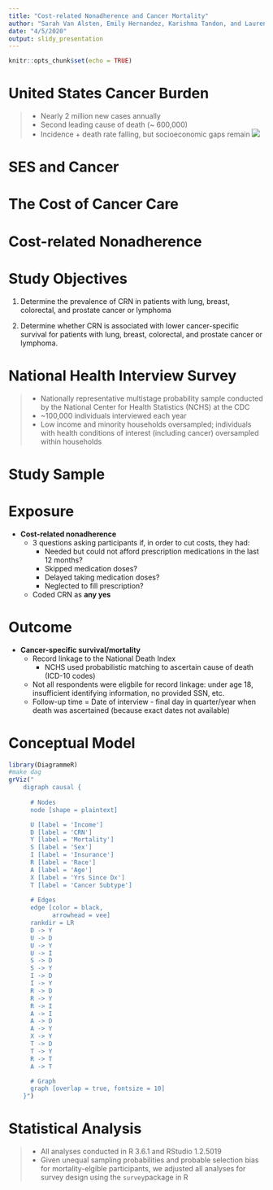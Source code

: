 ```yaml
---
title: "Cost-related Nonadherence and Cancer Mortality"
author: "Sarah Van Alsten, Emily Hernandez, Karishma Tandon, and Lauren Grimes"
date: "4/5/2020"
output: slidy_presentation
---
```


```r
knitr::opts_chunk$set(echo = TRUE)
```

# United States Cancer Burden
> - Nearly 2 million new cases annually
> - Second leading cause of death (~ 600,000)
> - Incidence + death rate falling, but socioeconomic gaps remain
> ![](nattinger_2017_medcare_bc_ses_death.jpg)

# SES and Cancer


# The Cost of Cancer Care


# Cost-related Nonadherence


# Study Objectives
1. Determine the prevalence of CRN in patients with lung, breast, colorectal, and prostate cancer or lymphoma

2. Determine whether CRN is associated with lower cancer-specific survival for patients with lung, breast, colorectal, and prostate cancer or lymphoma.


# National Health Interview Survey
> - Nationally representative multistage probability sample conducted by the National Center for Health Statistics (NCHS) at the CDC
   - ~100,000 individuals interviewed each year
   - Low income and minority households oversampled; individuals with health conditions of interest (including cancer) oversampled within households

# Study Sample


# Exposure
- **Cost-related nonadherence**
  - 3 questions asking participants if, in order to cut costs, they had:
    - Needed but could not afford prescription medications in the last 12 months?
    - Skipped medication doses?
    - Delayed taking medication doses?
    - Neglected to fill prescription?
  - Coded CRN as **any yes**


# Outcome
- **Cancer-specific survival/mortality**
  - Record linkage to the National Death Index
    - NCHS used probabilistic matching to ascertain cause of death (ICD-10 codes)
  - Not all respondents were eligbile for record linkage: under age 18, insufficient identifying information, no provided SSN, etc.
  - Follow-up time = Date of interview - final day in quarter/year when death was ascertained (because exact dates not available) 

# Conceptual Model

```r
library(DiagrammeR)
#make dag
grViz("
	digraph causal {
	
	  # Nodes
	  node [shape = plaintext]

	  U [label = 'Income']
	  D [label = 'CRN']
	  Y [label = 'Mortality']
	  S [label = 'Sex']
	  I [label = 'Insurance']
	  R [label = 'Race']
	  A [label = 'Age']
	  X [label = 'Yrs Since Dx']
	  T [label = 'Cancer Subtype']
	  
	  # Edges
	  edge [color = black,
	        arrowhead = vee]
	  rankdir = LR
	  D -> Y
	  U -> D
	  U -> Y
	  U -> I
	  S -> D
	  S -> Y
	  I -> D
	  I -> Y
	  R -> D
	  R -> Y
	  R -> I
	  A -> I
	  A -> D
	  A -> Y
	  X -> Y
	  T -> D
	  T -> Y
	  R -> T
	  A -> T

	  # Graph
	  graph [overlap = true, fontsize = 10]
	}")

```

# Statistical Analysis
>- All analyses conducted in R 3.6.1 and RStudio 1.2.5019
>- Given unequal sampling probabilities and probable selection bias for mortality-elgible participants, we adjusted all analyses for survey design using the `survey`package in R




